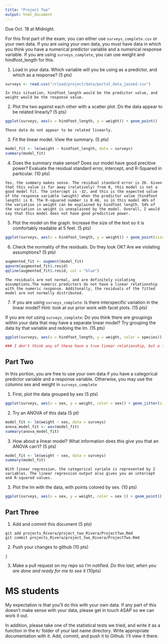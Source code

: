 ```yaml
---
title: "Project Two"
output: html_document
---
```


Due Oct. 18 at Midnight. 

For this first part of the exam, you can either use `surveys_complete.csv` or your own data. If you are using your own data, you must have data in which you think you have a numerical predictor variable and a numerical response variable. If you are using `surveys_complete`, you can use weight and hindfoot_length for this.

1) Load in your data. Which variable will you be using as a predictor, and which as a response? (5 pts)

```r
surveys <- read.csv("/cloud/project/data/portal_data_joined.csv")
```

```
In this situation, hindfoot_length would be the predictor value, and weight would be the response value.
```

2) Plot the two against each other with a scatter plot. Do the data appear to be related linearly? (5 pts)


```r
ggplot(surveys, aes(x = hindfoot_length, y = weight)) + geom_point()
```

```
These data do not appear to be related linearly.
```


3) Fit the linear model. View the summary. (5 pts)


```r
model_fit <- lm(weight ~ hindfoot_length, data = surveys)
summary(model_fit)
```

4) Does the summary make sense? Does our model have good precitive power? Evaluate the residual standard error, intercept, and R-Squared in particular.  (10 pts)


```
Yes, the summary makes sense. The residual standard error is 26. Given that this value is far away (relatively) from 0, this model is not a good model fit. The intercept is -32, and this is the expected value of the response variable (weight) when the predictor value (hindfoot length) is 0. The R-squared number is 0.46, so in this model 46% of the variation in weight can be explained by hindfoot length. 54% of the variation in weight is unexplained by the model. Overall, I would say that this model does not have good predictive power.
```


5) Plot the model on the graph. Increase the size of the text so it is comfortably readable at 5 feet. (5 pts)

```r
ggplot(surveys, aes(x = hindfoot_length, y = weight)) + geom_point(size = 0.5) + geom_smooth(method = "lm", color = "blue", size = 0.5) + labs(x = "Length of Hindfoot (mm)", y = "Weight of Animal (grams)") + theme_bw() + theme(text = element_text(size = 16))
```


6) Check the normality of the residuals. Do they look OK? Are we violating assumptions? (5 pts)

```r
augmented_fit <- augment(model_fit)
qqnorm(augmented_fit$.resid)
qqline(augmented_fit$.resid, col = "blue")
```


```
The residuals are not normal, and are definitely violating assumptions.The numeric predictors do not have a linear relationship with the numeric response. Additonally, the residuals of the fitted model are not normally distributed.
```

7) If you are using `surveys_complete`: Is there interspecific variation in the linear model? Hint: look at our prior work with facet plots. (15 pts) 

If you are *not* using  `surveys_complete`: Do you think there are groupings within your data that may have a separate linear model? Try grouping the data by that variable and redoing the lm. (15 pts)

```r
ggplot(surveys, aes(x = hindfoot_length, y = weight, color = species)) + geom_point(size = 0.5) + facet_wrap(vars(species)) + geom_smooth(method = "lm", color = "blue", size = 0.5)

### I don't think any of these have a true linear relationship, but a few species come close.
```

## Part Two

In this portion, you are free to use your own data if you have a categorical predictor variable and a response variable. Otherwise, you may use the columns sex and weight in `surveys_complete`

1) First, plot the data grouped by sex (5 pts)

```r
ggplot(surveys, aes(x = sex, y = weight, color = sex)) + geom_jitter(size = 0.5) + labs(x = "Sex", y = "Weight (grams)") + stat_summary(fun.data = "mean_se", color = "black", size = 0.2)
```

2) Try an ANOVA of this data (5 pt)

```r
model_fit <- lm(weight ~ sex, data = surveys)
anova_model_fit <- aov(model_fit)
summary(anova_model_fit)
```

3) How about a linear model? What information does this give you that an ANOVA can't? (5 pts)


```r
model_fit <- lm(weight ~ sex, data = surveys)
summary(model_fit)
```

```
With linear regression, the categorical variale is represented by 2 variables. The linear regression output also gives you an intercept and R-squared values.
```

3) Plot the lm with the data, with points colored by sex. (10 pts)


```r
ggplot(surveys, aes(x = sex, y = weight, color = sex )) + geom_point() + geom_smooth(method = "lm", color = "red", size = 0.5)
```

## Part Three


1) Add and commit this document (5 pts)

```
git add projects_Rivera/project_two_Rivera/ProjectTwo.Rmd
git commit projects_Rivera/project_two_Rivera/ProjectTwo.Rmd
```

2) Push your changes to github (10 pts)

```
j
```

3) Make a pull request on my repo so I'm notified. *Do this last, when you are done and ready for me to see it* (10pts)



# MS students

My expectation is that you'll do this with your own data. If any part of this doesn't make sense with your data, please get in touch ASAP so we can work it out.

In addition, please take one of the statistical tests we tried, and write it as a function in the `R/` folder of your last name directory. Write appropriate documentation with it. Add, commit, and push it to Github. I'll view it there.

